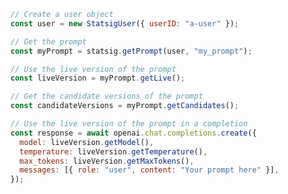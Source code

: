 ```js
// Create a user object
const user = new StatsigUser({ userID: "a-user" });

// Get the prompt
const myPrompt = statsig.getPrompt(user, "my_prompt");

// Use the live version of the prompt
const liveVersion = myPrompt.getLive();

// Get the candidate versions of the prompt
const candidateVersions = myPrompt.getCandidates();

// Use the live version of the prompt in a completion
const response = await openai.chat.completions.create({
  model: liveVersion.getModel(),
  temperature: liveVersion.getTemperature(),
  max_tokens: liveVersion.getMaxTokens(),
  messages: [{ role: "user", content: "Your prompt here" }],
});
```
